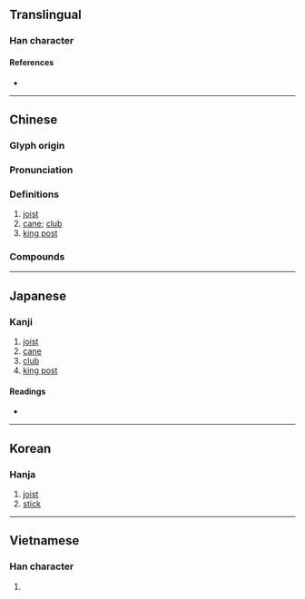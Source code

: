{{also|棁}}
{{character info/new}}
==Translingual==

===Han character===
{{Han char|rn=75|rad=木|as=07|sn=11|four=48916|canj=DCRU|ids=⿰木兌}}

====References====
* {{Han ref|kx=0531.060|dkj=14885|dj=0919.050|hdz=21217.031|uh=68B2|ud=26802|bh=D5BF|bd=54719}}

----

==Chinese==
{{zh-forms|s=棁}}

===Glyph origin===
{{Han etym}}

===Pronunciation===
{{zh-pron
|m=zhuó
|c=zyut3
|mc=y
|oc=y
|ma=
|cat=n
}}

===Definitions===
{{zh-hanzi}}

# [[joist]]
# [[cane]]; [[club]]
# [[king post]]

===Compounds===
{{zh-der|楶梲|藻梲}}

----

==Japanese==

===Kanji===
{{ja-kanji|grade=|rs=木07}}

# [[joist]]
# [[cane]]
# [[club]]
# [[king post]]

====Readings====
* {{ja-readings|on=[[せつ]] (setsu), [[せち]] (sechi), [[たつ]] (tatsu), [[たち]] (tachi)|kun=[[うだつ]] (udatsu)}}

----

==Korean==

===Hanja===
{{ko-hanja|hangeul=절|rv=jeol|mr=chŏl}}

# [[joist]]
# [[stick]]

----

==Vietnamese==

===Han character===
{{vi-hantu|[[chuyết]]|rs=木07}}

# {{defn|lang=vi|sort=木07}}